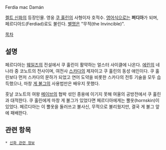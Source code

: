 Ferdia mac Damán

[[켈트 신화]]의 등장인물. 영웅 [[쿠 훌린]]의 사형이자 호적수. [[영어]]식으로는 '''퍼디아'''가 되며, 페르디아드(Ferdiad)로도 불린다. [[별명]]은 "무적(the Invincible)".

[[목차]]
== 설명 ==
페르디아는 [[웨일즈]]의 전설에서 쿠 훌린이 활약하는 얼스터 사이클에 나온다. [[에린]]의 네 나라 중 코노트의 전사이며, 여전사 [[스카다]]의 제자이고 쿠 훌린의 동성 애인이다. 쿠 훌린보다 먼저 스카다의 문하가 되었고 연어 도약을 비롯한 스카다의 전투 기술을 모두 습득했으나, 마창 [[게 불그]]의 사용법만은 배우지 못했다.

훗날 코노트의 여왕 [[메이브]]의 협박 섞인 종용에 이기지 못해 여울의 공방전에서 쿠 훌린과 대적한다. 쿠 훌린에게 마창 게 불그가 있었다면 페르디아에게는 뿔옷(hornskin)이 있었다. 페르디아는 이 뿔옷을 둘러쓰고 불사신, 무적으로 불리웠지만, 결국 게 불그 앞에 패배한다.

== 관련 항목 ==
 * [[신화 관련 정보]]
